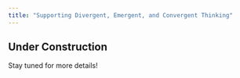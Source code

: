 ```yaml
---
title: "Supporting Divergent, Emergent, and Convergent Thinking"
---
```


## Under Construction

Stay tuned for more details!

